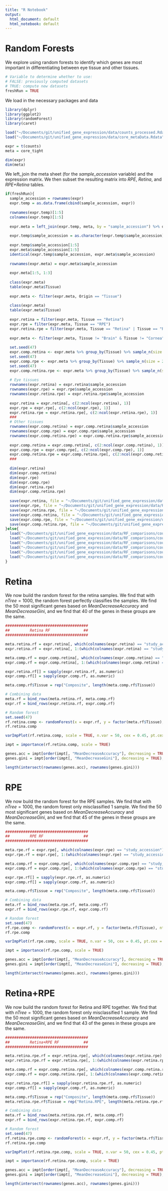 ```yaml
---
title: "R Notebook"
output:
  html_document: default
  html_notebook: default
---
```


# Random Forests

We explore using random forests to identify which genes are most important in differentiating between eye tissue and other tissues. 

```r
# Variable to determine whether to use:
# FALSE: previously computed datasets
# TRUE: compute new datasets
freshRun = TRUE
```

We load in the necessary packages and data

```r
library(dplyr)
library(ggplot2)
library(randomForest)
library(caret)

load("~/Documents/git/unified_gene_expression/data/counts_processed.Rdata")
load("~/Documents/git/unified_gene_expression/data/core_metaData.Rdata")

expr = t(counts)
meta = core_tight

dim(expr)
dim(meta)
```

We left_join the meta sheet (for the *sample_accession* variable) and the expression matrix. We then subset the resulting matrix into *RPE*, *Retina*, and *RPE+Retina* tables.

```r
if(freshRun){
  sample_accession = rownames(expr)
  expr.temp = as.data.frame(cbind(sample_accession, expr))
  
  rownames(expr.temp)[1:5]
  colnames(expr.temp)[1:5]
  
  expr.meta = left_join(expr.temp, meta, by = "sample_accession") %>% dplyr::select(-run_accession) %>% distinct()
  
  expr.temp$sample_accession = as.character(expr.temp$sample_accession)
  
  expr.temp$sample_accession[1:5]
  expr.meta$sample_accession[1:5]
  identical(expr.temp$sample_accession, expr.meta$sample_accession)
  
  rownames(expr.meta) = expr.meta$sample_accession
  
  expr.meta[1:5, 1:3]
  
  class(expr.meta)
  table(expr.meta$Tissue)
  
  expr.meta <- filter(expr.meta, Origin == "Tissue")
  
  class(expr.meta)
  table(expr.meta$Tissue)
  
  expr.retina = filter(expr.meta, Tissue == "Retina")
  expr.rpe = filter(expr.meta, Tissue == "RPE")
  expr.retina.rpe = filter(expr.meta, Tissue == "Retina" | Tissue == "RPE")
  
  expr.meta <- filter(expr.meta, Tissue != "Brain" & Tissue != "Cornea" & Tissue != "Retina" & Tissue != "RPE")
  
  set.seed(47)
  expr.comp.retina <- expr.meta %>% group_by(Tissue) %>% sample_n(size = 4) %>% ungroup() %>% as.data.frame()
  set.seed(47)
  expr.comp.rpe <- expr.meta %>% group_by(Tissue) %>% sample_n(size = 2) %>% ungroup() %>% as.data.frame()
  set.seed(47)
  expr.comp.retina.rpe <- expr.meta %>% group_by(Tissue) %>% sample_n(size = 6) %>% ungroup() %>% as.data.frame()
  
  # Eye tissues
  rownames(expr.retina) = expr.retina$sample_accession
  rownames(expr.rpe) = expr.rpe$sample_accession
  rownames(expr.retina.rpe) = expr.retina.rpe$sample_accession
  
  expr.retina = expr.retina[, c(2:ncol(expr.retina), 1)]
  expr.rpe = expr.rpe[, c(2:ncol(expr.rpe), 1)]
  expr.retina.rpe = expr.retina.rpe[, c(2:ncol(expr.retina.rpe), 1)]
  ###
  # Other tissues
  rownames(expr.comp.retina) = expr.comp.retina$sample_accession
  rownames(expr.comp.rpe) = expr.comp.rpe$sample_accession
  rownames(expr.comp.retina.rpe) = expr.comp.retina.rpe$sample_accession
  
  expr.comp.retina = expr.comp.retina[, c(2:ncol(expr.comp.retina), 1)]
  expr.comp.rpe = expr.comp.rpe[, c(2:ncol(expr.comp.rpe), 1)]
  expr.comp.retina.rpe = expr.comp.retina.rpe[, c(2:ncol(expr.comp.retina.rpe), 1)]
  ###
  
  dim(expr.retina)
  dim(expr.comp.retina)
  dim(expr.rpe)
  dim(expr.comp.rpe)
  dim(expr.retina.rpe)
  dim(expr.comp.retina.rpe)
  
  save(expr.retina, file = "~/Documents/git/unified_gene_expression/data/RF_comparisons/counts_retina.Rdata")
  save(expr.rpe, file = "~/Documents/git/unified_gene_expression/data/RF_comparisons/counts_rpe.Rdata")
  save(expr.retina.rpe, file = "~/Documents/git/unified_gene_expression/data/RF_comparisons/counts_retina_rpe.Rdata")
  save(expr.comp.retina, file = "~/Documents/git/unified_gene_expression/data/RF_comparisons/counts_composite_retina.Rdata")
  save(expr.comp.rpe, file = "~/Documents/git/unified_gene_expression/data/RF_comparisons/counts_composite_rpe.Rdata")
  save(expr.comp.retina.rpe, file = "~/Documents/git/unified_gene_expression/data/RF_comparisons/counts_composite_retina_rpe.Rdata")
}else{
  load("~/Documents/git/unified_gene_expression/data/RF_comparisons/counts_retina.Rdata")
  load("~/Documents/git/unified_gene_expression/data/RF_comparisons/counts_rpe.Rdata")
  load("~/Documents/git/unified_gene_expression/data/RF_comparisons/counts_retina_rpe.Rdata")
  load("~/Documents/git/unified_gene_expression/data/RF_comparisons/counts_composite_retina.Rdata")
  load("~/Documents/git/unified_gene_expression/data/RF_comparisons/counts_composite_rpe.Rdata")
  load("~/Documents/git/unified_gene_expression/data/RF_comparisons/counts_composite_retina_rpe.Rdata")
}

```

# Retina

We now build the random forest for the retina samples. We find that with $nTree = 1000$, the random forest perfectly classifies the samples. We find the 50 most significant genes based on *MeanDecreaseAccuracy* and *MeanDecreaseGini*, and we find that 40 of the genes in these groups are the same.

```r
#####################################
##         Retina RF               ##
#####################################

meta.retina.rf = expr.retina[, which(colnames(expr.retina) == "study_accession"):ncol(expr.retina)]
expr.retina.rf = expr.retina[, 1:(which(colnames(expr.retina) == "study_accession") - 1)]

meta.comp.rf = expr.comp.retina[, which(colnames(expr.comp.retina) == "study_accession"):ncol(expr.comp.retina)]
expr.comp.rf = expr.comp.retina[, 1:(which(colnames(expr.comp.retina) == "study_accession") - 1)]

expr.retina.rf[] = sapply(expr.retina.rf, as.numeric)
expr.comp.rf[] = sapply(expr.comp.rf, as.numeric)

meta.comp.rf$Tissue = rep("Composite", length(meta.comp.rf$Tissue))

# Combining data
meta.rf = bind_rows(meta.retina.rf, meta.comp.rf)
expr.rf = bind_rows(expr.retina.rf, expr.comp.rf)

# Random forest
set.seed(47)
rf.retina.comp <- randomForest(x = expr.rf, y = factor(meta.rf$Tissue), ntree = 1000, importance = TRUE)
rf.retina.comp

varImpPlot(rf.retina.comp, scale = TRUE, n.var = 50, cex = 0.45, pt.cex = 0.75, main = "Top 50 Most Important Genes")

impt = importance(rf.retina.comp, scale = TRUE)

genes.acc = impt[order(impt[, "MeanDecreaseAccuracy"], decreasing = TRUE), ][1:50, ]
genes.gini = impt[order(impt[, "MeanDecreaseGini"], decreasing = TRUE), ][1:50, ]

length(intersect(rownames(genes.acc), rownames(genes.gini)))
```

# RPE

We now build the random forest for the RPE samples. We find that with $nTree = 1000$, the random forest only misclassified 1 sample. We find the 50 most significant genes based on *MeanDecreaseAccuracy* and *MeanDecreaseGini*, and we find that 45 of the genes in these groups are the same.

```r
#####################################
##         RPE RF                  ##
#####################################

meta.rpe.rf = expr.rpe[, which(colnames(expr.rpe) == "study_accession"):ncol(expr.rpe)]
expr.rpe.rf = expr.rpe[, 1:(which(colnames(expr.rpe) == "study_accession") - 1)]

meta.comp.rf = expr.comp.rpe[, which(colnames(expr.comp.rpe) == "study_accession"):ncol(expr.comp.rpe)]
expr.comp.rf = expr.comp.rpe[, 1:(which(colnames(expr.comp.rpe) == "study_accession") - 1)]

expr.rpe.rf[] = sapply(expr.rpe.rf, as.numeric)
expr.comp.rf[] = sapply(expr.comp.rf, as.numeric)

meta.comp.rf$Tissue = rep("Composite", length(meta.comp.rf$Tissue))

# Combining data
meta.rf = bind_rows(meta.rpe.rf, meta.comp.rf)
expr.rf = bind_rows(expr.rpe.rf, expr.comp.rf)

# Random forest
set.seed(47)
rf.rpe.comp <- randomForest(x = expr.rf, y = factor(meta.rf$Tissue), ntree = 1000, importance = TRUE)
rf.rpe.comp

varImpPlot(rf.rpe.comp, scale = TRUE, n.var = 50, cex = 0.45, pt.cex = 0.75, main = "Top 50 Most Important Genes")

impt = importance(rf.rpe.comp, scale = TRUE)

genes.acc = impt[order(impt[, "MeanDecreaseAccuracy"], decreasing = TRUE), ][1:50, ]
genes.gini = impt[order(impt[, "MeanDecreaseGini"], decreasing = TRUE), ][1:50, ]

length(intersect(rownames(genes.acc), rownames(genes.gini)))
```

# Retina+RPE

We now build the random forest for Retina and RPE together. We find that with $nTree = 1000$, the random forest only misclassified 1 sample. We find the 50 most significant genes based on *MeanDecreaseAccuracy* and *MeanDecreaseGini*, and we find that 43 of the genes in these groups are the same.

```r
#####################################
##         Retina+RPE RF           ##
#####################################

meta.retina.rpe.rf = expr.retina.rpe[, which(colnames(expr.retina.rpe) == "study_accession"):ncol(expr.retina.rpe)]
expr.retina.rpe.rf = expr.retina.rpe[, 1:(which(colnames(expr.retina.rpe) == "study_accession") - 1)]

meta.comp.rf = expr.comp.retina.rpe[, which(colnames(expr.comp.retina.rpe) == "study_accession"):ncol(expr.comp.retina.rpe)]
expr.comp.rf = expr.comp.retina.rpe[, 1:(which(colnames(expr.comp.retina.rpe) == "study_accession") - 1)]

expr.retina.rpe.rf[] = sapply(expr.retina.rpe.rf, as.numeric)
expr.comp.rf[] = sapply(expr.comp.rf, as.numeric)

meta.comp.rf$Tissue = rep("Composite", length(meta.comp.rf$Tissue))
meta.retina.rpe.rf$Tissue = rep("Retina.RPE", length(meta.retina.rpe.rf$Tissue))

# Combining data
meta.rf = bind_rows(meta.retina.rpe.rf, meta.comp.rf)
expr.rf = bind_rows(expr.retina.rpe.rf, expr.comp.rf)

# Random forest
set.seed(47)
rf.retina.rpe.comp <- randomForest(x = expr.rf, y = factor(meta.rf$Tissue), ntree = 1000, importance = TRUE)
rf.retina.rpe.comp

varImpPlot(rf.retina.rpe.comp, scale = TRUE, n.var = 50, cex = 0.45, pt.cex = 0.75, main = "Top 50 Most Important Genes")

impt = importance(rf.retina.rpe.comp, scale = TRUE)

genes.acc = impt[order(impt[, "MeanDecreaseAccuracy"], decreasing = TRUE), ][1:50, ]
genes.gini = impt[order(impt[, "MeanDecreaseGini"], decreasing = TRUE), ][1:50, ]

length(intersect(rownames(genes.acc), rownames(genes.gini)))
```

